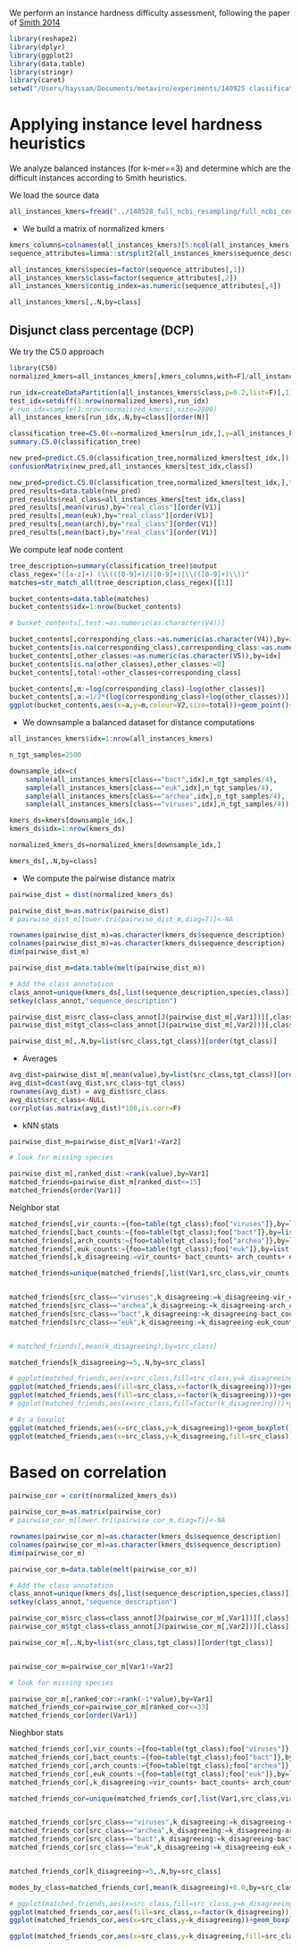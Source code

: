We perform an instance hardness difficulty assessment, following the paper of [Smith 2014](x-devonthink-item://EB3EF18E-04E6-4FB9-9CE1-6F99C6156027)


```r
library(reshape2)
library(dplyr)
library(ggplot2)
library(data.table)
library(stringr)
library(caret)
setwd("/Users/hayssam/Documents/metaviro/experiments/140925 classification hardness/")

```


# Applying instance level hardness heuristics 

We analyze balanced instances (for k-mer==3) and determine which are the difficult instances according to Smith heuristics.

We load the source data 

```r
all_instances_kmers=fread("../140528_full_ncbi_resampling/full_ncbi_contigs_4k_v2_5mers.csv")
```

* We build a matrix of normalized kmers 

```r

kmers_columns=colnames(all_instances_kmers)[5:ncol(all_instances_kmers)]
sequence_attributes=limma::strsplit2(all_instances_kmers$sequence_description,"_",fixed=T)

all_instances_kmers$species=factor(sequence_attributes[,1])
all_instances_kmers$class=factor(sequence_attributes[,2])
all_instances_kmers$contig_index=as.numeric(sequence_attributes[,4])

all_instances_kmers[,.N,by=class]


```

## Disjunct class percentage  (DCP)

We try the C5.0 approach 

```r
library(C50)
normalized_kmers=all_instances_kmers[,kmers_columns,with=F]/all_instances_kmers$sequence_length

run_idx=createDataPartition(all_instances_kmers$class,p=0.2,list=F)[,1]
test_idx=setdiff(1:nrow(normalized_kmers),run_idx)
# run_idx=sample(1:nrow(normalized_kmers),size=2000)
all_instances_kmers[run_idx,.N,by=class][order(N)]

classification_tree=C5.0(x=normalized_kmers[run_idx,],y=all_instances_kmers[run_idx,class])
summary.C5.0(classification_tree)

new_pred=predict.C5.0(classification_tree,normalized_kmers[test_idx,])
confusionMatrix(new_pred,all_instances_kmers[test_idx,class])

new_pred=predict.C5.0(classification_tree,normalized_kmers[test_idx,],type="prob")
pred_results=data.table(new_pred)
pred_results$real_class=all_instances_kmers[test_idx,class]
pred_results[,mean(virus),by="real_class"][order(V1)]
pred_results[,mean(euk),by="real_class"][order(V1)]
pred_results[,mean(arch),by="real_class"][order(V1)]
pred_results[,mean(bact),by="real_class"][order(V1)]
```

We compute leaf node content


```r
tree_description=summary(classification_tree)$output
class_regex="([a-z]+) (\\(([0-9]+)/([0-9]+)|\\(([0-9]+)\\))"
matches=str_match_all(tree_description,class_regex)[[1]]

bucket_contents=data.table(matches)
bucket_contents$idx=1:nrow(bucket_contents)

# bucket_contents[,test:=as.numeric(as.character(V4))]

bucket_contents[,corresponding_class:=as.numeric(as.character(V4)),by=idx]
bucket_contents[is.na(corresponding_class),corresponding_class:=as.numeric(as.character(V6)),by=idx]
bucket_contents[,other_classes:=as.numeric(as.character(V5)),by=idx]
bucket_contents[is.na(other_classes),other_classes:=0]
bucket_contents[,total:=other_classes+corresponding_class]

```


```r
bucket_contents[,m:=log(corresponding_class)-log(other_classes)]
bucket_contents[,a:=1/2*(log(corresponding_class)+log(other_classes))]
ggplot(bucket_contents,aes(x=a,y=m,colour=V2,size=total))+geom_point()+scale_size_continuous(range=c(0.5,12))

```


* We downsample a balanced dataset for distance computations

```r

all_instances_kmers$idx=1:nrow(all_instances_kmers)

n_tgt_samples=2500

downsample_idx=c(
	sample(all_instances_kmers[class=="bact",idx],n_tgt_samples/4),
	sample(all_instances_kmers[class=="euk",idx],n_tgt_samples/4),
	sample(all_instances_kmers[class=="archea",idx],n_tgt_samples/4),
	sample(all_instances_kmers[class=="viruses",idx],n_tgt_samples/4))

kmers_ds=kmers[downsample_idx,]
kmers_ds$idx=1:nrow(kmers_ds)

normalized_kmers_ds=normalized_kmers[downsample_idx,]

kmers_ds[,.N,by=class]

```

* We compute the pairwise distance matrix 

```r
pairwise_dist = dist(normalized_kmers_ds)

pairwise_dist_m=as.matrix(pairwise_dist)
# pairwise_dist_m[lower.tri(pairwise_dist_m,diag=T)]<-NA

rownames(pairwise_dist_m)=as.character(kmers_ds$sequence_description)
colnames(pairwise_dist_m)=as.character(kmers_ds$sequence_description)
dim(pairwise_dist_m)

pairwise_dist_m=data.table(melt(pairwise_dist_m))

# Add the class annotation 
class_annot=unique(kmers_ds[,list(sequence_description,species,class)])
setkey(class_annot,"sequence_description")

pairwise_dist_m$src_class=class_annot[J(pairwise_dist_m[,Var1])][,class]
pairwise_dist_m$tgt_class=class_annot[J(pairwise_dist_m[,Var2])][,class]

pairwise_dist_m[,.N,by=list(src_class,tgt_class)][order(tgt_class)]

```


* Averages

```r
avg_dist=pairwise_dist_m[,mean(value),by=list(src_class,tgt_class)][order(V1)]
avg_dist=dcast(avg_dist,src_class~tgt_class)
rownames(avg_dist) = avg_dist$src_class
avg_dist$src_class<-NULL
corrplot(as.matrix(avg_dist)*100,is.corr=F)

```


* kNN stats 

```r

pairwise_dist_m=pairwise_dist_m[Var1!=Var2]

# look for missing species 

pairwise_dist_m[,ranked_dist:=rank(value),by=Var1]
matched_friends=pairwise_dist_m[ranked_dist<=15]
matched_friends[order(Var1)]


```


Neighbor stat 

```r
matched_friends[,vir_counts:={foo=table(tgt_class);foo["viruses"]},by=list(Var1,src_class)]
matched_friends[,bact_counts:={foo=table(tgt_class);foo["bact"]},by=list(Var1,src_class)]
matched_friends[,arch_counts:={foo=table(tgt_class);foo["archea"]},by=list(Var1,src_class)]
matched_friends[,euk_counts:={foo=table(tgt_class);foo["euk"]},by=list(Var1,src_class)]
matched_friends[,k_disagreeing:=vir_counts+ bact_counts+ arch_counts+ euk_counts]

matched_friends=unique(matched_friends[,list(Var1,src_class,vir_counts, bact_counts, arch_counts, euk_counts,k_disagreeing)])


matched_friends[src_class=="viruses",k_disagreeing:=k_disagreeing-vir_counts]
matched_friends[src_class=="archea",k_disagreeing:=k_disagreeing-arch_counts]
matched_friends[src_class=="bact",k_disagreeing:=k_disagreeing-bact_counts]
matched_friends[src_class=="euk",k_disagreeing:=k_disagreeing-euk_counts]


# matched_friends[,mean(k_disagreeing),by=src_class]

matched_friends[k_disagreeing>=5,.N,by=src_class]

# ggplot(matched_friends,aes(x=src_class,fill=src_class,y=k_disagreeing))+geom_histogram()
ggplot(matched_friends,aes(fill=src_class,x=factor(k_disagreeing)))+geom_histogram()
ggplot(matched_friends,aes(fill=src_class,x=factor(k_disagreeing)))+geom_histogram()+facet_wrap(~src_class)
# ggplot(matched_friends,aes(x=src_class,fill=factor(k_disagreeing)))+geom_histogram()

# As a boxplot 
ggplot(matched_friends,aes(x=src_class,y=k_disagreeing))+geom_boxplot()
ggplot(matched_friends,aes(x=src_class,y=k_disagreeing,fill=src_class))+geom_violin()

```


# Based on correlation 

```r

pairwise_cor = cor(t(normalized_kmers_ds))

pairwise_cor_m=as.matrix(pairwise_cor)
# pairwise_cor_m[lower.tri(pairwise_cor_m,diag=T)]<-NA

rownames(pairwise_cor_m)=as.character(kmers_ds$sequence_description)
colnames(pairwise_cor_m)=as.character(kmers_ds$sequence_description)
dim(pairwise_cor_m)

pairwise_cor_m=data.table(melt(pairwise_cor_m))

# Add the class annotation 
class_annot=unique(kmers_ds[,list(sequence_description,species,class)])
setkey(class_annot,"sequence_description")

pairwise_cor_m$src_class=class_annot[J(pairwise_cor_m[,Var1])][,class]
pairwise_cor_m$tgt_class=class_annot[J(pairwise_cor_m[,Var2])][,class]

pairwise_cor_m[,.N,by=list(src_class,tgt_class)][order(tgt_class)]


pairwise_cor_m=pairwise_cor_m[Var1!=Var2]

# look for missing species 

pairwise_cor_m[,ranked_cor:=rank(-1*value),by=Var1]
matched_friends_cor=pairwise_cor_m[ranked_cor<=33]
matched_friends_cor[order(Var1)]

```


Nieghbor stats 

```r
matched_friends_cor[,vir_counts:={foo=table(tgt_class);foo["viruses"]},by=list(Var1,src_class)]
matched_friends_cor[,bact_counts:={foo=table(tgt_class);foo["bact"]},by=list(Var1,src_class)]
matched_friends_cor[,arch_counts:={foo=table(tgt_class);foo["archea"]},by=list(Var1,src_class)]
matched_friends_cor[,euk_counts:={foo=table(tgt_class);foo["euk"]},by=list(Var1,src_class)]
matched_friends_cor[,k_disagreeing:=vir_counts+ bact_counts+ arch_counts+ euk_counts]

matched_friends_cor=unique(matched_friends_cor[,list(Var1,src_class,vir_counts, bact_counts, arch_counts, euk_counts,k_disagreeing)])


matched_friends_cor[src_class=="viruses",k_disagreeing:=k_disagreeing-vir_counts]
matched_friends_cor[src_class=="archea",k_disagreeing:=k_disagreeing-arch_counts]
matched_friends_cor[src_class=="bact",k_disagreeing:=k_disagreeing-bact_counts]
matched_friends_cor[src_class=="euk",k_disagreeing:=k_disagreeing-euk_counts]


matched_friends_cor[k_disagreeing>=5,.N,by=src_class]

modes_by_class=matched_friends_cor[,mean(k_disagreeing)+0.0,by=src_class]

# ggplot(matched_friends,aes(x=src_class,fill=src_class,y=k_disagreeing))+geom_histogram()
ggplot(matched_friends_cor,aes(fill=src_class,x=factor(k_disagreeing)))+geom_histogram()+ggtitle("correlation based")+geom_vline(x=modes_by_class$V1)
ggplot(matched_friends_cor,aes(x=src_class,y=k_disagreeing))+geom_boxplot()+ggtitle("correlation based")

ggplot(matched_friends_cor,aes(x=src_class,y=k_disagreeing,fill=src_class))+geom_violin()+ggtitle("correlation based")

```